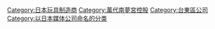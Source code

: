{{Commonscat|Bandai}}
{{DEFAULTSORT:Bandai}}
[[Category:日本玩具制造商|Category:日本玩具制造商]]
[[Category:萬代南夢宮控股|Category:萬代南夢宮控股]]
[[Category:台東區公司|Category:台東區公司]]
[[Category:以日本媒体公司命名的分类|Category:以日本媒体公司命名的分类]]